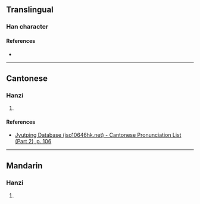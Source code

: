 {{character info/new}}
==Translingual==

===Han character===
{{Han char|rn=60|rad=彳|as=17|sn=20|four=26232|canj=HOAUE|ids=⿱彳⿳日出⿱大⺢}}

====References====
* {{Han ref|kx=0372.201|dkj=10283|dj=0699.320|hdz=20851.120|uh=5FC1|ud=24513|bh=F449|bd=62537}}

----

==Cantonese==

===Hanzi===
{{yue-hanzi|jyut=[[bou3]]|y=bou3}}

# {{rfdef|yue|sort=彳17}}

====References====
* [http://www.iso10646hk.net/jp/document/download.jsp Jyutping Database (iso10646hk.net) - Cantonese Pronunciation List (Part 2), p. 106]

----

==Mandarin==

===Hanzi===
{{cmn-hanzi|pin=[[bào]] ([[bao4]])|wg=pao<sup>4</sup>}}

# {{rfdef|cmn|sort=彳17}}